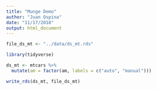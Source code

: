 ```yaml
---
title: "Munge Demo"
author: "Juan Ospina"
date: "11/17/2018"
output: html_document
---
```


```r
file_ds_mt <- "../data/ds_mt.rds"
```


```r
library(tidyverse)
```

```r
ds_mt <- mtcars %>% 
  mutate(am = factor(am, labels = c("auto", "manual")))
```

```r
write_rds(ds_mt, file_ds_mt)
```


